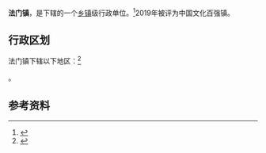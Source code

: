 {{中国乡级行政区|61/03/24/107/000}}

'''法门镇'''，是{{PRC admin/fullname|61/03/24/107/000|3}}下辖的一个[[乡镇|乡镇]]级行政单位。<ref>{{PRC admin/ref sgc|{{PRC admin/parent|61/03/24/107/000}}}}</ref>2019年被评为中国文化百强镇。

== 行政区划 ==
法门镇下辖以下地区：<ref>{{PRC admin/ref sgc|61/03/24/107/000}}</ref>

{{PRC admin/children|61/03/24/107/000}}。

== 参考资料 ==
{{reflist}}

{{PRC admin/navcat|61/03/24/107/000}}